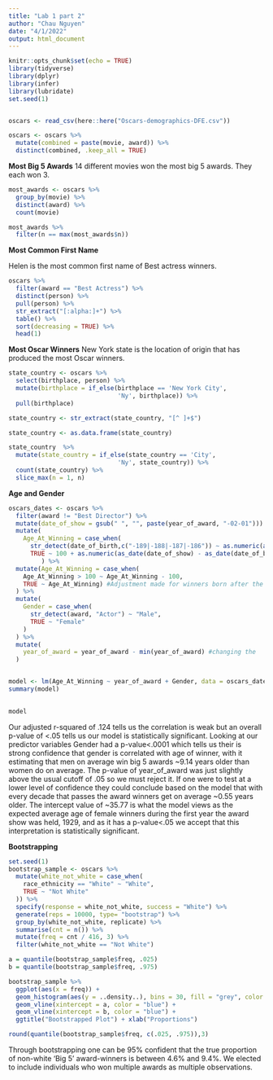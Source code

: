 ```yaml
---
title: "Lab 1 part 2"
author: "Chau Nguyen"
date: "4/1/2022"
output: html_document
---
```


```r
knitr::opts_chunk$set(echo = TRUE)
library(tidyverse)
library(dplyr)
library(infer)
library(lubridate)
set.seed(1)


oscars <- read_csv(here::here("Oscars-demographics-DFE.csv"))

oscars <- oscars %>% 
  mutate(combined = paste(movie, award)) %>% 
  distinct(combined, .keep_all = TRUE)
```

__Most Big 5 Awards__
14 different movies won the most big 5 awards. They each won 3.
```r
most_awards <- oscars %>%
  group_by(movie) %>%
  distinct(award) %>%
  count(movie)

most_awards %>%
  filter(n == max(most_awards$n))

```


__Most Common First Name__

Helen is the most common first name of Best actress winners.
```r
oscars %>% 
  filter(award == "Best Actress") %>%
  distinct(person) %>%
  pull(person) %>%
  str_extract("[:alpha:]+") %>%
  table() %>%
  sort(decreasing = TRUE) %>%
  head(1)


```

__Most Oscar Winners__
New York state is the location of origin that has produced the most Oscar winners. 
```r
state_country <- oscars %>% 
  select(birthplace, person) %>%
  mutate(birthplace = if_else(birthplace == 'New York City', 
                              'Ny', birthplace)) %>%
  pull(birthplace) 

state_country <- str_extract(state_country, "[^ ]+$")

state_country <- as.data.frame(state_country) 

state_country  %>% 
  mutate(state_country = if_else(state_country == 'City', 
                              'Ny', state_country)) %>%
  count(state_country) %>% 
  slice_max(n = 1, n)
```


__Age and Gender__

```r
oscars_dates <- oscars %>%
  filter(award != "Best Director") %>%
  mutate(date_of_show = gsub(" ", "", paste(year_of_award, "-02-01"))) %>% #found how to eliminate whitespace here: https://stackoverflow.com/questions/62000584/r-paste-two-strings-without-space 
  mutate(
    Age_At_Winning = case_when(
      str_detect(date_of_birth,c("-189|-188|-187|-186")) ~ as.numeric(as_date(date_of_show) - as_date(date_of_birth, format = "%d-%B-%Y"))/365.25, 
      TRUE ~ 100 + as.numeric(as_date(date_of_show) - as_date(date_of_birth, format = "%d-%B-%y"))/365.25)
         ) %>%
  mutate(Age_At_Winning = case_when(
    Age_At_Winning > 100 ~ Age_At_Winning - 100,
    TRUE ~ Age_At_Winning) #Adjustment made for winners born after the Unix Epoch and after who have their ages inflated by 100 years
  ) %>%
  mutate(
    Gender = case_when(
      str_detect(award, "Actor") ~ "Male",
      TRUE ~ "Female"
    )
  ) %>%
  mutate(
    year_of_award = year_of_award - min(year_of_award) #changing the 
  ) 


model <- lm(Age_At_Winning ~ year_of_award + Gender, data = oscars_dates)
summary(model)
  


```
```r
model
```

Our adjusted r-squared of .124 tells us the correlation is weak but an overall p-value of <.05 tells us our model is statistically significant. Looking at our predictor variables Gender had a p-value<.0001 which tells us their is strong confidence that gender is correlated with age of winner, with it estimating that men on average win big 5 awards ~9.14 years older than women do on average. The p-value of year_of_award was just slightly above the usual cutoff of .05 so we must reject it. If one were to test at a lower level of confidence they could conclude based on the model that with every decade that passes the award winners get on average ~0.55 years older. The intercept value of ~35.77 is what the model views as the expected average age of female winners during the first year the award show was held, 1929, and as it has a p-value<.05 we accept that this interpretation is statistically significant.

__Bootstrapping__

```r
set.seed(1) 
bootstrap_sample <- oscars %>%
  mutate(white_not_white = case_when(
    race_ethnicity == "White" ~ "White",
    TRUE ~ "Not White"
  )) %>%
  specify(response = white_not_white, success = "White") %>%
  generate(reps = 10000, type= "bootstrap") %>%
  group_by(white_not_white, replicate) %>%
  summarise(cnt = n()) %>%
  mutate(freq = cnt / 416, 3) %>%
  filter(white_not_white == "Not White")

```

```r

a = quantile(bootstrap_sample$freq, .025)
b = quantile(bootstrap_sample$freq, .975)

bootstrap_sample %>%
  ggplot(aes(x = freq)) +
  geom_histogram(aes(y = ..density..), bins = 30, fill = "grey", color = "black") + 
  geom_vline(xintercept = a, color = "blue") + 
  geom_vline(xintercept = b, color = "blue") + 
  ggtitle("Bootstrapped Plot") + xlab("Proportions")

```

```r
round(quantile(bootstrap_sample$freq, c(.025, .975)),3)

```

Through bootstrapping one can be 95% confident that the true proportion of non-white ‘Big 5’ award-winners is between 4.6% and 9.4%. We elected to include individuals who won multiple awards as multiple observations.